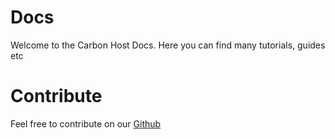 # Docs

Welcome to the Carbon Host Docs. Here you can find many tutorials, guides etc

# Contribute

Feel free to contribute on our [Github](https://github.com/Carbonhost-live/docs/edit/main/pages/index.mdx)
